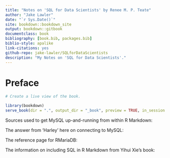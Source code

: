 ```yaml
--- 
title: "Notes on 'SQL for Data Scientists' by Renee M. P. Teate"
author: "Jake Lawler"
date: "`r Sys.Date()`"
site: bookdown::bookdown_site
output: bookdown::gitbook
documentclass: book
bibliography: [book.bib, packages.bib]
biblio-style: apalike
link-citations: yes
github-repo: jake-lawler/SQLforDataScientists
description: "My Notes on 'SQL for Data Scientists'."
---
```


# Preface {-}

```r

# Create a live view of the book.

library(bookdown)
serve_book(dir = ".", output_dir = "_book", preview = TRUE, in_session = TRUE, quiet = FALSE)

```


Sources used to get MySQL up-and-running from within R Markdown:

The answer from 'Harley' here on connecting to MySQL:

[](https://stackoverflow.com/questions/50544230/connecting-to-mysql-from-r)

The reference page for RMariaDB:

[](https://rmariadb.r-dbi.org/reference/index.html)

The information on including SQL in R Markdown from Yihui Xie's book:

[](https://bookdown.org/yihui/rmarkdown/language-engines.html#sql)

